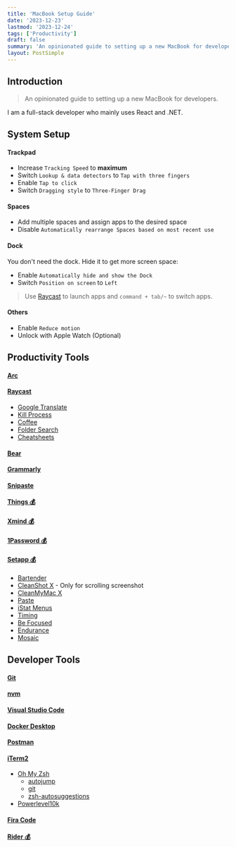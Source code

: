 ```yaml
---
title: 'MacBook Setup Guide'
date: '2023-12-23'
lastmod: '2023-12-24'
tags: ['Productivity']
draft: false
summary: 'An opinionated guide to setting up a new MacBook for developers.'
layout: PostSimple
---
```


## Introduction

> An opinionated guide to setting up a new MacBook for developers.

I am a full-stack developer who mainly uses React and .NET.

<TOCInline toc={props.toc} exclude="Introduction" />

## System Setup

#### Trackpad

- Increase `Tracking Speed` to **maximum**
- Switch `Lookup & data detectors` to `Tap with three fingers`
- Enable `Tap to click`
- Switch `Dragging style` to `Three-Finger Drag`

#### Spaces

- Add multiple spaces and assign apps to the desired space
- Disable `Automatically rearrange Spaces based on most recent use`

#### Dock

You don't need the dock. Hide it to get more screen space:

- Enable `Automatically hide and show the Dock`
- Switch `Position on screen` to `Left`

> Use [Raycast](https://www.raycast.com/) to launch apps and `command + tab/~` to switch apps.

#### Others

- Enable `Reduce motion`
- Unlock with Apple Watch (Optional)

## Productivity Tools

#### [Arc](https://arc.net/)

#### [Raycast](https://raycast.com/)

- [Google Translate](https://www.raycast.com/gebeto/translate)
- [Kill Process](https://www.raycast.com/rolandleth/kill-process)
- [Coffee](https://www.raycast.com/mooxl/coffee)
- [Folder Search](https://www.raycast.com/GastroGeek/folder-search)
- [Cheatsheets](https://www.raycast.com/destiner/cheatsheets)

#### [Bear](https://bear.app/)

#### [Grammarly](https://www.grammarly.com/)

#### [Snipaste](https://www.snipaste.com/)

#### [Things 💰](https://culturedcode.com/things/)

#### [Xmind 💰](https://xmind.app/)

#### [1Password 💰](https://1password.com/)

#### [Setapp 💰](https://setapp.com/)

- [Bartender](https://setapp.com/apps/bartender)
- [CleanShot X](https://setapp.com/apps/cleanshot) - Only for scrolling screenshot
- [CleanMyMac X](https://setapp.com/apps/cleanmymac)
- [Paste](https://setapp.com/apps/paste)
- [iStat Menus](https://setapp.com/apps/istat-menus)
- [Timing](https://setapp.com/apps/timing)
- [Be Focused](https://setapp.com/apps/be-focused)
- [Endurance](https://setapp.com/apps/endurance)
- [Mosaic](https://setapp.com/apps/mosaic)

## Developer Tools

#### [Git](https://git-scm.com/)

#### [nvm](https://github.com/nvm-sh/nvm)

#### [Visual Studio Code](https://code.visualstudio.com/)

#### [Docker Desktop](https://www.docker.com/products/docker-desktop)

#### [Postman](https://www.postman.com/)

#### [iTerm2](https://iterm2.com/)

- [Oh My Zsh](https://ohmyz.sh/)
  - [autojump](https://github.com/ohmyzsh/ohmyzsh/tree/master/plugins/autojump)
  - [git](https://github.com/ohmyzsh/ohmyzsh/tree/master/plugins/git)
  - [zsh-autosuggestions](https://github.com/zsh-users/zsh-autosuggestions)
- [Powerlevel10k](https://github.com/romkatv/powerlevel10k)

#### [Fira Code](https://github.com/tonsky/FiraCode)

#### [Rider 💰](https://www.jetbrains.com/rider/)
